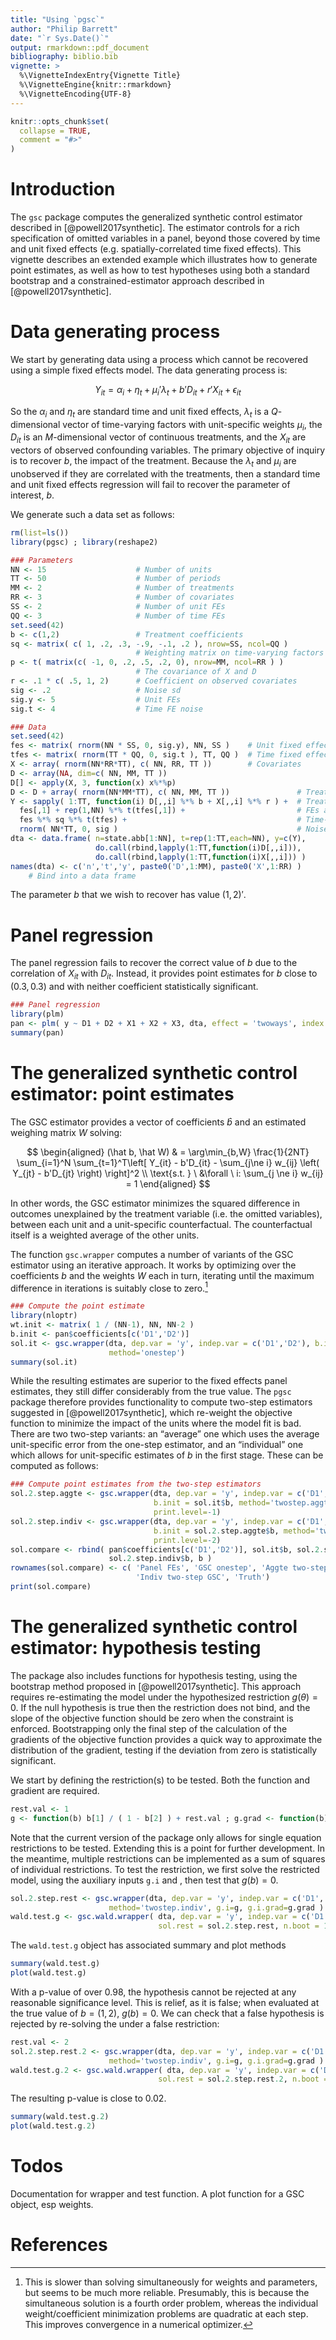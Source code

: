 ```yaml
---
title: "Using `pgsc`"
author: "Philip Barrett"
date: "`r Sys.Date()`"
output: rmarkdown::pdf_document
bibliography: biblio.bib
vignette: >
  %\VignetteIndexEntry{Vignette Title}
  %\VignetteEngine{knitr::rmarkdown}
  %\VignetteEncoding{UTF-8}
---
```


```r
knitr::opts_chunk$set(
  collapse = TRUE,
  comment = "#>"
)
```

# Introduction

The `gsc` package computes the generalized synthetic control estimator described in [@powell2017synthetic].  The estimator controls for a rich specification of omitted variables in a panel, beyond those covered by time and unit fixed effects (e.g. spatially-correlated time fixed effects).  This vignette describes an extended example which illustrates how to generate point estimates, as well as how to test hypotheses using both a standard bootstrap and a constrained-estimator approach described in [@powell2017synthetic].

# Data generating process

We start by generating data using a process which cannot be recovered using a simple fixed effects model.  The data generating process is:

$$ Y_{it} = \alpha_i + \eta_t +  \mu_i ' \lambda_t + b ' D_{it} + r'X_{it} + \epsilon_{it}$$

So the $\alpha_i$ and $\eta_t$ are standard time and unit fixed effects, $\lambda_t$ is a $Q$-dimensional vector of time-varying factors with unit-specific weights $\mu_i$, the $D_{it}$ is an $M$-dimensional vector of continuous treatments, and the $X_{it}$ are vectors of observed confounding variables.  The primary objective of inquiry is to recover $b$, the impact of the treatment.  Because the $\lambda_t$ and $\mu_i$ are unobserved if they are correlated with the treatments, then a standard time and unit fixed effects regression will fail to recover the parameter of interest, $b$.

We generate such a data set as follows:


```r
rm(list=ls())
library(pgsc) ; library(reshape2)

### Parameters
NN <- 15                    # Number of units
TT <- 50                    # Number of periods
MM <- 2                     # Number of treatments
RR <- 3                     # Number of covariates
SS <- 2                     # Number of unit FEs
QQ <- 3                     # Number of time FEs
set.seed(42)
b <- c(1,2)                 # Treatment coefficients
sq <- matrix( c( 1, .2, .3, -.9, -.1, .2 ), nrow=SS, ncol=QQ )
                            # Weighting matrix on time-varying factors
p <- t( matrix(c( -1, 0, .2, .5, .2, 0), nrow=MM, ncol=RR ) )
                            # The covariance of X and D
r <- .1 * c( .5, 1, 2)      # Coefficient on observed covariates
sig <- .2                   # Noise sd
sig.y <- 5                  # Unit FEs
sig.t <- 4                  # Time FE noise

### Data
set.seed(42)
fes <- matrix( rnorm(NN * SS, 0, sig.y), NN, SS )    # Unit fixed effects
tfes <- matrix( rnorm(TT * QQ, 0, sig.t ), TT, QQ )  # Time fixed effects
X <- array( rnorm(NN*RR*TT), c( NN, RR, TT ))        # Covariates
D <- array(NA, dim=c( NN, MM, TT ))
D[] <- apply(X, 3, function(x) x%*%p)
D <- D + array( rnorm(NN*MM*TT), c( NN, MM, TT ))               # Treatments, correl. w/ X
Y <- sapply( 1:TT, function(i) D[,,i] %*% b + X[,,i] %*% r ) +  # Treatment & covariates
  fes[,1] + rep(1,NN) %*% t(tfes[,1]) +                         # FEs and TFE
  fes %*% sq %*% t(tfes) +                                      # Time-unit interaction
  rnorm( NN*TT, 0, sig )                                        # Noise
dta <- data.frame( n=state.abb[1:NN], t=rep(1:TT,each=NN), y=c(Y),
                   do.call(rbind,lapply(1:TT,function(i)D[,,i])),
                   do.call(rbind,lapply(1:TT,function(i)X[,,i])) )
names(dta) <- c('n','t','y', paste0('D',1:MM), paste0('X',1:RR) )
    # Bind into a data frame
```

The parameter $b$ that we wish to recover has value $(1,2)'$.

# Panel regression

The panel regression fails to recover the correct value of $b$ due to the correlation of $X_{it}$ with $D_{it}$.  Instead, it provides point estimates for $b$ close to $(0.3,0.3)$ and with neither coefficient statistically significant.

```r

### Panel regression
library(plm)
pan <- plm( y ~ D1 + D2 + X1 + X2 + X3, dta, effect = 'twoways', index = c('n','t'))
summary(pan)
```


# The generalized synthetic control estimator: point estimates

The GSC estimator provides a vector of coefficients $\hat b$ and an estimated weighing matrix $W$ solving:

$$
\begin{aligned}
  (\hat b, \hat W) & = \arg\min_{b,W} \frac{1}{2NT} \sum_{i=1}^N \sum_{t=1}^T\left[ Y_{it} - b'D_{it} - \sum_{j\ne i} w_{ij} \left( Y_{jt} - b'D_{jt} \right)  \right]^2 \\
  \text{s.t. } \ &\forall \ i:  \sum_{j \ne i} w_{ij} = 1
\end{aligned}
$$

In other words, the GSC estimator minimizes the squared difference in outcomes unexplained by the treatment variable (i.e. the omitted variables), between each unit and a unit-specific counterfactual.  The counterfactual itself is a weighted average of the other units.

The function `gsc.wrapper` computes a number of variants of the GSC estimator using an iterative approach.  It works by optimizing over the coefficients $b$ and the weights $W$ each in turn, iterating until the maximum difference in iterations is suitably close to zero.[^1]

[^1]: This is slower than solving simultaneously for weights and parameters, but seems to be much more reliable. Presumably, this is because the simultaneous solution is a fourth order problem, whereas the individual weight/coefficient minimization problems are quadratic at each step.  This improves convergence in a numerical optimizer.

```r

### Compute the point estimate
library(nloptr)
wt.init <- matrix( 1 / (NN-1), NN, NN-2 )
b.init <- pan$coefficients[c('D1','D2')]
sol.it <- gsc.wrapper(dta, dep.var = 'y', indep.var = c('D1','D2'), b.init = b.init,
                      method='onestep')
summary(sol.it)
```

While the resulting estimates are superior to the fixed effects panel estimates, they still differ considerably from the true value.  The `pgsc` package therefore provides functionality to compute two-step estimators suggested in [@powell2017synthetic], which re-weight the objective function to minimize the impact of the units where the model fit is bad.  There are two two-step variants: an "average" one which uses the average unit-specific error from the one-step estimator, and an "individual" one which allows for unit-specific estimates of $b$ in the first stage.  These can be computed as follows:

```r

### Compute point estimates from the two-step estimators
sol.2.step.aggte <- gsc.wrapper(dta, dep.var = 'y', indep.var = c('D1','D2'),
                                b.init = sol.it$b, method='twostep.aggte',
                                print.level=-1)
sol.2.step.indiv <- gsc.wrapper(dta, dep.var = 'y', indep.var = c('D1','D2'),
                                b.init = sol.2.step.aggte$b, method='twostep.indiv',
                                print.level=-2)
sol.compare <- rbind( pan$coefficients[c('D1','D2')], sol.it$b, sol.2.step.aggte$b,
                      sol.2.step.indiv$b, b )
rownames(sol.compare) <- c( 'Panel FEs', 'GSC onestep', 'Aggte two-step GSC',
                            'Indiv two-step GSC', 'Truth')
print(sol.compare)
```

# The generalized synthetic control estimator: hypothesis testing

<!-- The first, a na\"{i}ve bootstrap, simply resamples the units.  This captures the sampling uncertainty due to the units, but fixes the ata conditional on the unit.  The obvious difficulty with bootstrapping in this manner is that it is highly likely that two (or more) identical units will be selected, yielding an identical counterfactual for those units for any treatment coefficient $b$.  The function `gsc.bootstrap` accounts for this by dropping exact duplicates and increasing their weights in the weighted objective function to reflect their multiplicity.  The output is a distribution of estimates for $b$ and $W$.  These (joint) distributions can be used to test hypotheses by checking the fraction of the bootstrapped sample which satisfies the hypothesis. -->

<!-- ```{r} -->
<!-- # boot <- gsc.bootstrap(dta, 'y', c('D1','D2'), sol.2.step.aggte$b,  -->
<!-- #                       sol.2.step.aggte$wt, 'twostep.aggte', reps=250,  -->
<!-- #                       print.level=0 ) -->
<!-- # print( apply( boot$bootstrap, 2, function(x) c( ave=mean(x),  -->
<!-- #                        quantile(x, c(.01, .025, .05, .5, .95, .975, .99)))) ) -->
<!-- # plot( density( boot$bootstrap[,1] ), main='Boostrap parameter densities',  -->
<!-- #       xlab='', ylab='', xlim=range(boot$bootstrap), lwd=2 ) -->
<!-- # lines( density( boot$bootstrap[,2] ), col='red', lty=2, lwd=2 ) -->
<!-- # abline( v=b, col=c('black','red'), lty=1:2) -->
<!-- ``` -->

The package also includes functions for hypothesis testing, using the bootstrap method proposed in [@powell2017synthetic].  This approach requires re-estimating the model under the hypothesized restriction $g(\theta)=0$.  If the null hypothesis is true then the restriction does not bind, and the slope of the objective function should be zero when the constraint is enforced.  Bootstrapping only the final step of the calculation of the gradients of the objective function provides a quick way to approximate the distribution of the gradient, testing if the deviation from zero is statistically significant.

We start by defining the restriction(s) to be tested.  Both the function and gradient are required.

```r
rest.val <- 1
g <- function(b) b[1] / ( 1 - b[2] ) + rest.val ; g.grad <- function(b) c( 1 / ( 1 - b[2] ), b[1] / ( 1 - b[2] )^2 )
```

Note that the current version of the package only allows for single equation restrictions to be tested.  Extending this is a point for further development.  In the meantime, multiple restrictions can be implemented as a sum of squares of individual restrictions.  To test the restriction, we first solve the restricted model, using the auxiliary inputs `g.i` and , then test that $g(b)=0$.

```r
sol.2.step.rest <- gsc.wrapper(dta, dep.var = 'y', indep.var = c('D1','D2'), b.init = b.init,
                      method='twostep.indiv', g.i=g, g.i.grad=g.grad )
wald.test.g <- gsc.wald.wrapper( dta, dep.var = 'y', indep.var = c('D1','D2'),
                                 sol.rest = sol.2.step.rest, n.boot = 10000 )
```

The `wald.test.g` object has associated summary and plot methods

```r
summary(wald.test.g)
plot(wald.test.g)
```

With a p-value of over 0.98, the hypothesis cannot be rejected at any reasonable significance level.  This is  relief, as it is false; when evaluated at the true value of $b=(1,2)$, $g(b)=0$.  We can check that a false hypothesis is rejected by re-solving the under a false restriction:

```r
rest.val <- 2
sol.2.step.rest.2 <- gsc.wrapper(dta, dep.var = 'y', indep.var = c('D1','D2'), b.init = b.init,
                      method='twostep.indiv', g.i=g, g.i.grad=g.grad )
wald.test.g.2 <- gsc.wald.wrapper( dta, dep.var = 'y', indep.var = c('D1','D2'),
                                 sol.rest = sol.2.step.rest.2, n.boot = 10000 )
```

The resulting p-value is close to 0.02.

```r
summary(wald.test.g.2)
plot(wald.test.g.2)
```

# Todos

Documentation for wrapper and test function.  A plot function for a GSC object, esp weights.



# References